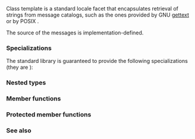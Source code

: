 {{cpp/title|messages}}
{{cpp/locale/messages/navbar}}
{{ddcl|header=locale|
template&lt; class CharT &gt;
class messages;
}}

Class template {{tt|std::messages}} is a standard locale facet that encapsulates retrieval of strings from message catalogs, such as the ones provided by GNU [https://www.gnu.org/s/gettext/ gettext] or by POSIX [https://pubs.opengroup.org/onlinepubs/9699919799/functions/catgets.html {{tt|catgets}}].

The source of the messages is implementation-defined.

{{inheritance diagram/std-messages}}

===Specializations===
The standard library is guaranteed to provide the following specializations (they are {{rlp|locale|required to be implemented by any locale object}}):
{{dsc begin}}
{{dsc header|locale}}
{{dsc|{{c/core|std::messages&lt;char&gt;}}|accesses narrow string message catalog}}
{{dsc|{{c/core|std::messages&lt;wchar_t&gt;}}|accesses wide string message catalog}}
{{dsc end}}

===Nested types===
{{dsc begin}}
{{dsc hitem|Type|Definition}}
{{dsc|{{tt|char_type}}|{{tt|CharT}}}}
{{dsc|{{tt|string_type}}|{{c/core|std::basic_string&lt;CharT&gt;}}}}
{{dsc end}}

{{cpp/locale/facet data members}}

===Member functions===
{{dsc begin}}
{{dsc mem ctor|cpp/locale/messages/messages|constructs a new {{tt|messages}} facet}}
{{dsc prot mem dtor|cpp/locale/messages/~messages|destructs a {{tt|messages}} facet}}
{{dsc inc|cpp/locale/messages/dsc open}}
{{dsc inc|cpp/locale/messages/dsc get}}
{{dsc inc|cpp/locale/messages/dsc close}}
{{dsc end}}

===Protected member functions===
{{dsc begin}}
{{dsc inc|cpp/locale/messages/dsc do_open}}
{{dsc inc|cpp/locale/messages/dsc do_get}}
{{dsc inc|cpp/locale/messages/dsc do_close}}
{{dsc end}}

{{cpp/locale/messages_base/inherit}}

===See also===
{{dsc begin}}
{{dsc inc|cpp/locale/dsc messages_base}}
{{dsc inc|cpp/locale/dsc messages_byname}}
{{dsc end}}

{{langlinks|de|es|fr|it|ja|pt|ru|zh}}